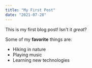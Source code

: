 ```yaml
---
title: "My First Post"
date: "2021-07-28"
---
```


This is my first blog post! Isn't it _great_?

Some of my **favorite** things are:

- Hiking in nature
- Playing music
- Learning new technologies
